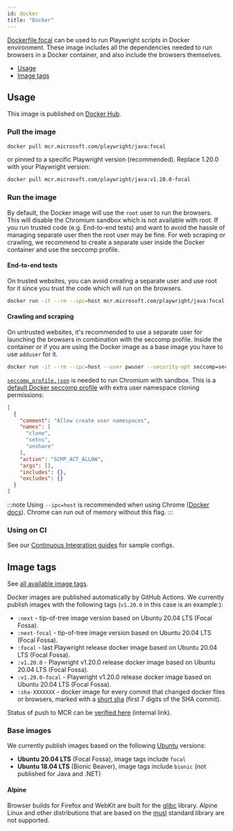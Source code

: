 ```yaml
---
id: docker
title: "Docker"
---
```


[Dockerfile.focal] can be used to run Playwright scripts in Docker environment. These image includes all the dependencies needed to run browsers in a Docker container, and also include the browsers themselves.

- [Usage](#usage)
- [Image tags](#image-tags)

## Usage

This image is published on [Docker Hub].

### Pull the image

```bash
docker pull mcr.microsoft.com/playwright/java:focal
```

or pinned to a specific Playwright version (recommended). Replace 1.20.0 with your Playwright version:

```bash
docker pull mcr.microsoft.com/playwright/java:v1.20.0-focal
```

### Run the image

By default, the Docker image will use the `root` user to run the browsers. This will disable the Chromium sandbox which is not available with root. If you run trusted code (e.g. End-to-end tests) and want to avoid the hassle of managing separate user then the root user may be fine. For web scraping or crawling, we recommend to create a separate user inside the Docker container and use the seccomp profile.

#### End-to-end tests

On trusted websites, you can avoid creating a separate user and use root for it since you trust the code which will run on the browsers.

```bash
docker run -it --rm --ipc=host mcr.microsoft.com/playwright/java:focal /bin/bash
```

#### Crawling and scraping

On untrusted websites, it's recommended to use a separate user for launching the browsers in combination with the seccomp profile. Inside the container or if you are using the Docker image as a base image you have to use `adduser` for it.

```bash
docker run -it --rm --ipc=host --user pwuser --security-opt seccomp=seccomp_profile.json mcr.microsoft.com/playwright/java:focal /bin/bash
```

[`seccomp_profile.json`](https://github.com/microsoft/playwright/blob/main/utils/docker/seccomp_profile.json) is needed to run Chromium with sandbox. This is a [default Docker seccomp profile](https://github.com/docker/engine/blob/d0d99b04cf6e00ed3fc27e81fc3d94e7eda70af3/profiles/seccomp/default.json) with extra user namespace cloning permissions:

```json
[
  {
    "comment": "Allow create user namespaces",
    "names": [
      "clone",
      "setns",
      "unshare"
    ],
    "action": "SCMP_ACT_ALLOW",
    "args": [],
    "includes": {},
    "excludes": {}
  }
]
```

:::note
Using `--ipc=host` is recommended when using Chrome ([Docker docs](https://docs.docker.com/engine/reference/run/#ipc-settings---ipc)). Chrome can run out of memory without this flag.
:::

### Using on CI

See our [Continuous Integration guides](./ci.mdx) for sample configs.

## Image tags

See [all available image tags].

Docker images are published automatically by GitHub Actions. We currently publish images with the following tags (`v1.20.0` in this case is an example:):
- `:next` - tip-of-tree image version based on Ubuntu 20.04 LTS (Focal Fossa).
- `:next-focal` - tip-of-tree image version based on Ubuntu 20.04 LTS (Focal Fossa).
- `:focal` - last Playwright release docker image based on Ubuntu 20.04 LTS (Focal Fossa).
- `:v1.20.0` - Playwright v1.20.0 release docker image based on Ubuntu 20.04 LTS (Focal Fossa).
- `:v1.20.0-focal` - Playwright v1.20.0 release docker image based on Ubuntu 20.04 LTS (Focal Fossa).
- `:sha-XXXXXXX` - docker image for every commit that changed docker files or browsers, marked with a [short sha](https://git-scm.com/book/en/v2/Git-Tools-Revision-Selection#Short-SHA-1) (first 7 digits of the SHA commit).

Status of push to MCR can be [verified here](https://mcrflow-status-ui.azurewebsites.net/) (internal link).

### Base images

We currently publish images based on the following [Ubuntu](https://hub.docker.com/_/ubuntu) versions:
- **Ubuntu 20.04 LTS** (Focal Fossa), image tags include `focal`
- **Ubuntu 18.04 LTS** (Bionic Beaver), image tags include `bionic` (not published for Java and .NET)

#### Alpine

Browser builds for Firefox and WebKit are built for the [glibc](https://en.wikipedia.org/wiki/GNU_C_Library) library. Alpine Linux and other distributions that are based on the [musl](https://en.wikipedia.org/wiki/Musl) standard library are not supported.

[APIRequest]: ./api/class-apirequest.mdx "APIRequest"
[APIRequestContext]: ./api/class-apirequestcontext.mdx "APIRequestContext"
[APIResponse]: ./api/class-apiresponse.mdx "APIResponse"
[APIResponseAssertions]: ./test-assertions.mdx "APIResponseAssertions"
[Browser]: ./api/class-browser.mdx "Browser"
[BrowserContext]: ./api/class-browsercontext.mdx "BrowserContext"
[BrowserType]: ./api/class-browsertype.mdx "BrowserType"
[ConsoleMessage]: ./api/class-consolemessage.mdx "ConsoleMessage"
[Dialog]: ./api/class-dialog.mdx "Dialog"
[Download]: ./api/class-download.mdx "Download"
[ElementHandle]: ./api/class-elementhandle.mdx "ElementHandle"
[FileChooser]: ./api/class-filechooser.mdx "FileChooser"
[FormData]: ./api/class-formdata.mdx "FormData"
[Frame]: ./api/class-frame.mdx "Frame"
[FrameLocator]: ./api/class-framelocator.mdx "FrameLocator"
[JSHandle]: ./api/class-jshandle.mdx "JSHandle"
[Keyboard]: ./api/class-keyboard.mdx "Keyboard"
[Locator]: ./api/class-locator.mdx "Locator"
[LocatorAssertions]: ./test-assertions.mdx "LocatorAssertions"
[Mouse]: ./api/class-mouse.mdx "Mouse"
[Page]: ./api/class-page.mdx "Page"
[PageAssertions]: ./test-assertions.mdx "PageAssertions"
[Playwright]: ./api/class-playwright.mdx "Playwright"
[PlaywrightAssertions]: ./test-assertions.mdx "PlaywrightAssertions"
[PlaywrightException]: ./api/class-playwrightexception.mdx "PlaywrightException"
[Request]: ./api/class-request.mdx "Request"
[RequestOptions]: ./api/class-requestoptions.mdx "RequestOptions"
[Response]: ./api/class-response.mdx "Response"
[Route]: ./api/class-route.mdx "Route"
[Selectors]: ./api/class-selectors.mdx "Selectors"
[TimeoutError]: ./api/class-timeouterror.mdx "TimeoutError"
[Touchscreen]: ./api/class-touchscreen.mdx "Touchscreen"
[Tracing]: ./api/class-tracing.mdx "Tracing"
[Video]: ./api/class-video.mdx "Video"
[WebSocket]: ./api/class-websocket.mdx "WebSocket"
[WebSocketFrame]: ./api/class-websocketframe.mdx "WebSocketFrame"
[Worker]: ./api/class-worker.mdx "Worker"
[Element]: https://developer.mozilla.org/en-US/docs/Web/API/element "Element"
[EvaluationArgument]: ./evaluating.mdx#evaluation-argument "EvaluationArgument"
[Promise]: https://developer.mozilla.org/en-US/docs/Web/JavaScript/Reference/Global_Objects/Promise "Promise"
[iterator]: https://developer.mozilla.org/en-US/docs/Web/JavaScript/Reference/Iteration_protocols "Iterator"
[origin]: https://developer.mozilla.org/en-US/docs/Glossary/Origin "Origin"
[selector]: https://developer.mozilla.org/en-US/docs/Web/CSS/CSS_Selectors "selector"
[Serializable]: https://developer.mozilla.org/en-US/docs/Web/JavaScript/Reference/Global_Objects/JSON/stringify#Description "Serializable"
[UIEvent.detail]: https://developer.mozilla.org/en-US/docs/Web/API/UIEvent/detail "UIEvent.detail"
[UnixTime]: https://en.wikipedia.org/wiki/Unix_time "Unix Time"
[xpath]: https://developer.mozilla.org/en-US/docs/Web/XPath "xpath"

[boolean]: https://docs.oracle.com/javase/tutorial/java/nutsandbolts/datatypes.html "boolean"
[byte&#91;&#93;]: https://docs.oracle.com/javase/tutorial/java/nutsandbolts/datatypes.html "byte[]"
[Consumer]: https://docs.oracle.com/javase/8/docs/api/java/util/function/Consumer.html "Consumer"
[double]: https://docs.oracle.com/javase/tutorial/java/nutsandbolts/datatypes.html "double"
[InputStream]: https://docs.oracle.com/javase/8/docs/api/java/io/InputStream.html "InputStream"
[int]: https://docs.oracle.com/javase/tutorial/java/nutsandbolts/datatypes.html "int"
[List]: https://docs.oracle.com/javase/8/docs/api/java/util/List.html "List"
[Map]: https://docs.oracle.com/javase/8/docs/api/java/util/Map.html "Map"
[null]: https://docs.oracle.com/javase/specs/jls/se8/html/jls-3.html#jls-3.10.7 "null"
[Object]: https://docs.oracle.com/javase/8/docs/api/java/lang/Object.html "Object"
[Path]: https://docs.oracle.com/javase/8/docs/api/java/nio/file/Path.html "Path"
[Pattern]: https://docs.oracle.com/javase/8/docs/api/java/util/regex/Pattern.html "Pattern"
[Predicate]: https://docs.oracle.com/javase/8/docs/api/java/util/function/Predicate.html "Predicate"
[void]: https://docs.oracle.com/javase/tutorial/java/javaOO/methods.html "void"
[Runnable]: https://docs.oracle.com/javase/8/docs/api/java/lang/Runnable.html "Runnable"
[RuntimeException]: https://docs.oracle.com/javase/8/docs/api/java/lang/RuntimeException.html "RuntimeException"
[String]: https://docs.oracle.com/javase/8/docs/api/java/lang/String.html "String"

[all available image tags]: https://mcr.microsoft.com/v2/playwright/java/tags/list "all available image tags"
[Docker Hub]: https://hub.docker.com/_/microsoft-playwright-java "Docker Hub"
[Dockerfile.focal]: https://github.com/microsoft/playwright-java/blob/master/Dockerfile.focal "Dockerfile.focal"
